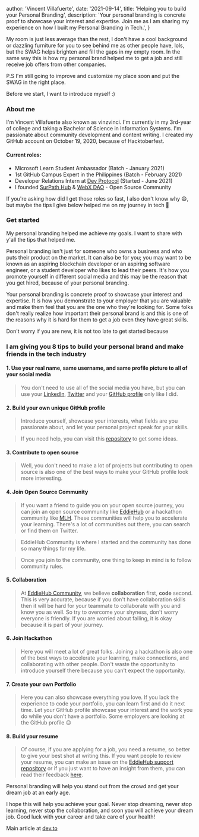 
  author: 'Vincent Villafuerte',
  date: '2021-09-14',
  title: 'Helping you to build your Personal Branding',
  description:
    'Your personal branding is concrete proof to showcase your interest and expertise. Join me as I am sharing my experience on how I built my Personal Branding in Tech.',
}


My room is just less average than the rest, I don't have a cool background or dazzling furniture for you to see behind me as other people have, lols, but the SWAG helps brighten and fill the gaps in my empty room. In the same way this is how my personal brand helped me to get a job and still receive job offers from other companies. 

P.S
I'm still going to improve and customize my place soon and put the SWAG in the right place.

Before we start, I want to introduce myself :)

### About me

I'm Vincent Villafuerte also known as vinzvinci. I'm currently in my 3rd-year of college and taking a Bachelor of Science in Information Systems. I'm passionate about community development and content writing. I created my GitHub account on October 19, 2020, because of Hacktoberfest.

#### Current roles:
- Microsoft Learn Student Ambassador (Batch - January 2021)
- 1st GitHub Campus Expert in the Philippines (Batch - February 2021)
- Developer Relations Intern at [Dev Protocol](http://devprotocol.xyz/) (Started - June 2021)
- I founded [SurPath Hub](https://github.com/SurPathHub/) & [WebX DAO](https://github.com/WebXDAO) - Open Source Community

If you're asking how did I get those roles so fast, I also don't know why :smile:, but maybe the tips I give below helped me on my journey in tech :rocket: 

### Get started

My personal branding helped me achieve my goals. I want to share with y'all the tips that helped me.

Personal branding isn't just for someone who owns a business and who puts their product on the market. It can also be for you; you may want to be known as an aspiring blockchain developer or an aspiring software engineer, or a student developer who likes to lead their peers. It's how you promote yourself in different social media and this may be the reason that you get hired, because of your personal branding.

Your personal branding is concrete proof to showcase your interest and expertise. It is how you demonstrate to your employer that you are valuable and make them feel that you are the one who they're looking for. Some folks don't really realize how important their personal brand is and this is one of the reasons why it is hard for them to get a job even they have great skills.

Don't worry if you are new, it is not too late to get started because

### I am giving you 8 tips to build your personal brand and make friends in the tech industry

#### 1. Use your real name, same username, and same profile picture to all of your social media
> You don't need to use all of the social media you have, but you can use your [LinkedIn](https://www.linkedin.com/in/vinzvinci/), [Twitter](https://twitter.com/vinzvinci) and your [GitHub profile](https://github.com/vinzvinci) only like I did.

#### 2. Build your own unique GitHub profile 
> Introduce yourself, showcase your interests, what fields are you passionate about, and let your personal project speak for your skills. 

> If you need help, you can visit this [repository](https://github.com/SurPathHub/github-profile-ph#github-profiles) to get some ideas.

#### 3. Contribute to open source
> Well, you don't need to make a lot of projects but contributing to open source is also one of the best ways to make your GitHub profile look more interesting.

#### 4. Join Open Source Community
> If you want a friend to guide you on your open source journey, you can join an open source community like [EddieHub](eddiehub.org) or a hackathon community like [MLH](https://mlh.io/). These communities will help you to accelerate your learning. There's a lot of communities out there, you can search or find them on Twitter.

> EddieHub Community is where I started and the community has done so many things for my life. 

> Once you join to the community, one thing to keep in mind is to follow community rules. 

#### 5. Collaboration
> At [EddieHub Community](https://www.eddiehub.org/), we believe **collaboration** first, **code** second. This is very accurate, because if you don't have collaboration skills then it will be hard for your teammate to collaborate with you and know you as well. So try to overcome your shyness, don't worry everyone is friendly. If you are worried about failing, it is okay because it is part of your journey.

#### 6. Join Hackathon 
> Here you will meet a lot of great folks. Joining a hackathon is also one of the best ways to accelerate your learning, make connections, and collaborating with other people. Don't waste the opportunity to introduce yourself there because you can't expect the opportunity. 

#### 7. Create your own Portfolio
> Here you can also showcase everything you love. If you lack the experience to code your portfolio, you can learn first and do it next time. Let your GitHub profile showcase your interest and the work you do while you don't have a portfolio. Some employers are looking at the GitHub profile :wink: 

#### 8. Build your resume
> Of course, if you are applying for a job, you need a resume, so better to give your best shot at writing this. If you want people to review your resume, you can make an issue on the [EddieHub support repository](https://github.com/EddieHubCommunity/support/issues) or if you just want to have an insight from them, you can read their feedback [here](https://github.com/EddieHubCommunity/support/issues?q=is%3Aissue+is%3Aclosed+resume+label%3A%22live+stream+review%22).

Personal branding will help you stand out from the crowd and get your dream job at an early age.

I hope this will help you achieve your goal. Never stop dreaming, never stop learning, never stop the collaboration, and soon you will achieve your dream job. Good luck with your career and take care of your health!

Main article at [dev.to](https://dev.to/vinzvinci/helping-you-to-build-your-personal-brand-in-tech-35df)